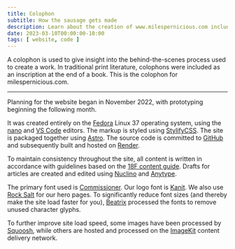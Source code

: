 ```yaml
---
title: Colophon
subtitle: How the sausage gets made
description: Learn about the creation of www.milespernicious.com including details about the resources used.
date: 2023-03-10T00:00:00-10:00
tags: [ website, code ]
---
```


A colophon is used to give insight into the behind-the-scenes process used to create a work. In traditional print literature, colophons were included as an inscription at the end of a book.  This is the colophon for milespernicious.com.

***

Planning for the website began in November 2022, with prototyping beginning the following month.

It was created entirely on the [Fedora](https://fedoraproject.org) Linux 37 operating system, using the [nano](https://nano-editor.org) and [VS Code](https://code.visualstudio.com/) editors.  The markup is styled using [StylifyCSS](https://stylifycss.com/).  The site is packaged together using [Astro](https://astro.build).  The source code is committed to [GitHub](https://github.com) and subsequently built and hosted on [Render](https://render.com).

To maintain consistency throughout the site, all content is written in accordance with guidelines based on the [18F content guide](https://content-guide.18f.gov/).  Drafts for articles are created and edited using [Nuclino](https://nuclino.com) and [Anytype](https://anytype.io).

The primary font used is [Commissioner](https://github.com/kosbarts/Commissioner). Our logo font is [Kanit](https://github.com/cadsondemak/kanit). We also use [Rock Salt](https://www.fontsquirrel.com/fonts/rock-salt) for our hero pages. To significantly reduce font sizes (and thereby make the site load faster for you), [Beatrix](https://github.com/funbox/beatrix) processed the fonts to remove unused character glyphs.

To further improve site load speed, some images have been processed by [Squoosh](https://squoosh.app), while others are hosted and processed on the [ImageKit](https://imagekit.io) content delivery network.
